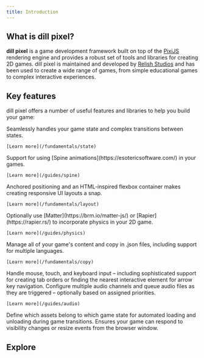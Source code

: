```yaml
---
title: Introduction
---
```



## What is dill pixel?

**dill pixel** is a game development framework built on top of the [PixiJS](https://pixijs.com/) rendering 
engine and provides a robust set of tools and libraries for creating 2D games. dill pixel is maintained and
developed by [Relish Studios](https://reli.sh) and has been used to create a wide range of games, from simple educational 
games to complex interactive experiences.

## Key features

dill pixel offers a number of useful features and libraries to help you build your game:

<CardGrid>
  <Card title="State management" icon="approve-check">
    Seamlessly handles your game state and complex transitions between states. 
    
    [Learn more](/fundamentals/state)
  </Card>
  <Card title="Spine" icon="approve-check">
    Support for using [Spine animations](https://esotericsoftware.com/) in your games. 
    
    [Learn more](/guides/spine)
  </Card>
  <Card title="Layout and Flex container" icon="approve-check">
    Anchored positioning and an HTML-inspired flexbox container makes creating responsive UI layouts a snap. 
    
    [Learn more](/fundamentals/layout)
  </Card>
  <Card title="Physics" icon="approve-check">
    Optionally use [Matter](https://brm.io/matter-js/) or [Rapier](https://rapier.rs/) to incorporate physics in your 2D game. 
    
    [Learn more](/guides/physics)
  </Card>
  <Card title="Copy manager" icon="approve-check">
    Manage all of your game's content and copy in .json files, including support for multiple languages. 
    
    [Learn more](/fundamentals/copy)
  </Card>
  <Card title="Input manager" icon="approve-check">
    Handle mouse, touch, and keyboard input – including sophisticated support for creating tab orders or finding the nearest interactive element for arrow key navigation.
  </Card>
  <Card title="Audio" icon="approve-check">
    Configure multiple audio channels and queue audio files as they are triggered – optionally based on assigned priorities. 
    
    [Learn more](/guides/audio)
  </Card>
  <Card title="Asset map" icon="approve-check">
    Define which assets belong to which game state for automated loading and unloading during game transitions.
  </Card>
  <Card title="Web events" icon="approve-check">
    Ensures your game can respond to visibility changes or resize events from the browser window.
  </Card>
</CardGrid>

## Explore

<CardGrid>
  <LinkCard title="Guides" description="Walk through our getting started guide to build your first game" href="/guides/quick-start" />
  <LinkCard title="Examples" description="Browse a range of examples showing different features of the dill pixel framework" href="https://dillpixel.io/examples" />
</CardGrid>